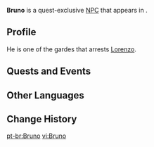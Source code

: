 {{Meta
<!-- Remove this template after adding the missing info -->
|missing_NPC_profile  = yes
}}
{{Character Infobox
|type             = Quest NPC
|image            = NPC Bruno.png
|realname         = <!-- Optional, if different from in-game name -->
|deceased         = <!-- Past (for deceased prior to events of the game) or free response -->
|region           = Fontaine
|location         = Fontaine
|affiliation      = Garde
|title            = Member of the Gardes

|ancestry         = <!-- Clan/family -->
|father           = 
|mother           = 
|spouse           = 
|sibling          = 
|child            = 
|relative         = 

|voiceEN          = 
|voiceCN          = 
|voiceJP          = 
|voiceKR          = 
|dialoguereward   = 
}}
'''Bruno''' is a quest-exclusive [[NPC]] that appears in {{Quest|The Magician's Secret}}.
<!--
==Location==
{{subst:#tag:gallery|
NPC Location {{subst:#titleparts:{{subst:PAGENAME}}}}.png{{subst:!}}{{subst:#titleparts:{{subst:PAGENAME}}}}'s location
NPC Location {{subst:#titleparts:{{subst:PAGENAME}}}} Context.png{{subst:!}}Additional context
}}
-->
==Profile==
He is one of the gardes that arrests [[Lorenzo]].
<!--
===Appearance===
Keep appearance section short and concise. Limit to 2 paragraphs with 3-4 sentences each.
''(To be added.)''
-->
==Quests and Events==
{{Quests and Events}}
<!--
==Idle Quotes==
{{Dialogue Start}}
: {{DIcon|Idle}} {{Tx}}
:: {{A|VO {{subst:PAGENAME}} 01.ogg}} "{{Tx}}"
{{Dialogue End}}

==Dialogue==
{{Dialogue Start}}
:'''{{subst:PAGENAME}}:''' 
:{{DIcon}}
{{Dialogue End}}
--><!--
==Event Dialogue==
===Event Name===
{{Dialogue Start}}
:'''{{subst:PAGENAME}}:'''
{{Dialogue End}}
-->
==Other Languages==
{{Other Languages|default_hidden=1
|en      = Bruno
|zhs     = 博纳
|zhs_rm  = Bónà
|zht     = 博納
|zht_rm  = Bónà
|ja      = バーネット
|ja_rm   = Baanetto
|ko      = 버넷
|es      = Bruno
|fr      = Bruno
|ru      = Бруно
|th      = Bruno
|vi      = Bruno
|de      = Bruno
|id      = Bruno
|pt      = Bruno
|tr      = Bruno
|it      = Bruno
}}

==Change History==
{{Change History|4.0}}
<!--
==References==
{{Reflist}}-->

[[pt-br:Bruno]]
[[vi:Bruno]]